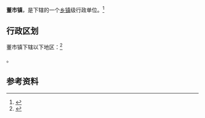 {{中国乡级行政区|42/05/83/104/000}}

'''董市镇'''，是{{PRC admin/fullname|42/05/83/104/000|3}}下辖的一个[[乡镇|乡镇]]级行政单位。<ref>{{PRC admin/ref sgc|{{PRC admin/parent|42/05/83/104/000}}}}</ref>

== 行政区划 ==

董市镇下辖以下地区：<ref>{{PRC admin/ref sgc|42/05/83/104/000}}</ref>

{{PRC admin/children|42/05/83/104/000}}。

== 参考资料 ==

{{reflist}}

{{行政区划小作品}}
{{PRC admin/navcat|42/05/83/104/000}}